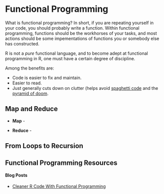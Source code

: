 # Functional Programming

What is functional programming? In short, if you are repeating yourself in your code, you should probably write a function. Within functional programming, functions should be the workhorses of your tasks, and most actions should be some impementations of functions you or somebody else has constructed.

R is not a _pure_ functional language, and to become adept at functional programming in R, one must have a certain degree of discipline.

Among the benefits are:

* Code is easier to fix and maintain.
* Easier to read.
* Just generally cuts down on clutter (helps avoid [spaghetti code](https://en.wikipedia.org/wiki/Spaghetti_code) and the [pyramid of doom](https://en.wikipedia.org/wiki/Pyramid_of_doom_%28programming%29).


## Map and Reduce

* **Map** -

* **Reduce** - 

## From Loops to Recursion


## Functional Programming Resources

#### Blog Posts

* [Cleaner R Code With Functional Programming](https://towardsdatascience.com/cleaner-r-code-with-functional-programming-adc37931ef7a)